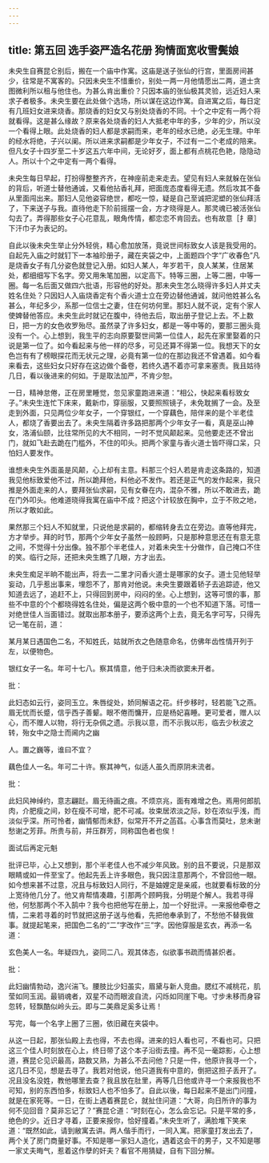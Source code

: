 ```yaml
---
---
---
```

title: 第五回 选手姿严造名花册 狗情面宽收雪鬓娘
---



未央生自赛昆仑别后，搬在一个庙中作寓。这庙是送子张仙的行宫，里面房间甚少，往常是不寓客的。只因未央生不惜重价，别处一两一月他情愿出二两，道士贪图微利所以租与他住也。为甚么肯出重价？只因本庙的张仙极其灵验，远近妇人来求子者极多。未央生要在此处做个选场，所以谋在这边作寓。自进寓之后，每日定有几班妇女进来烧香。那烧香的妇女又与别处烧香的不同。十个之中定有一两个将就看得。这是甚么缘故？原来各处烧香的妇人大抵老中年的多，少年的少，所以没一个看得上眼。此处烧香的妇人都是求嗣而来，老年的经水已绝，必无生理。中年的经水将绝，子兴以阑。所以进来求嗣都是少年女子，不过有一二个老成的陪来。但凡女子十四岁至二十岁这五六年中间，无论好歹，面上都有点桃花色艳，隐隐动人。所以十个之中定有一两个看得。

未央生每日早起，打扮得整整齐齐，在神座前走来走去。望见有妇人来就躲在张仙的背后，听道士替他通诚，又看他拈香礼拜，把面庞态度看得无遗。然后攻其不备从里面闯出来。那妇人见他姿容绝世，都吃一惊，疑是自己至诚把泥塑的张仙拜活了，下来送子与我。直待他走下阶前摇摆一会，方才晓得是人。那灵魂已被活张仙勾去了。弄得那些女子心花意乱，眼角传情，都恋恋不肯回去。也有故意［扌章］下汗巾子为表记的。

自此以後未央生举止分外轻佻，精心愈加放荡，竟说世间标致女人该是我受用的。自起先入庙之时就钉下一本袖珍册子，藏在夹袋之中，上面题四个字“广收春色”凡是烧香女子有几分姿色就登记入册。如妇人某人，年岁若干，良人某某，住居某处，都细细写下名字。旁又用朱笔加圈，以定高下。特等三圈，上等二圈，中等一圈。每一名后面又做四六批语，形容他的好处。那未央生怎么晓得许多妇人并丈夫姓名住处？只因妇人入庙烧香定有个香火道士立在旁边替他通诚，就问他姓甚么名甚么，年纪多少，系那一位信士之妻，住在何坊何里。那妇人就不说，定有个家人使婢替他答应。未央生此时就记在腹中，待他去后，取出册子登记上去。不上数日，把一方的女色收罗殆尽。虽然录了许多妇女，都是一等中等的，要那三圈头竟没有一个。心上想到，我生平的志向原要娶世间第一位佳人，起先在家里娶着的只说是第一位了。如今看起来与他一样的尽多，可见还算不得第一位。我想天下的女色岂有有了榜眼探花而无状元之理，必竟有第一位的在那边我还不曾遇着。如今看来看去，这些妇女只好存在这边做个备卷，若终久遇不着亦可拿来塞责。我且姑待几日，看以後进来的何如。于是取法加严，不肯少恕。

一日，精神怠倦，正在房里睡觉，忽见家童跑进来道：“相公，快起来看标致女子。”未央生连忙下床来，戴新巾，穿丽服，又要照照镜子，未免耽搁了一会。及至走到外面，只见两位少年女子，一个穿银红，一个穿藕色，陪伴来的是个半老佳人，都烧了香要出去了。未央生隔着许多路把那两个少年女子一看，真是巫山神女，洛浦仙颐，比往常所见的大不相同，一时不觉风颠起来。见他要走还不曾出门，就如飞赴去跪在门槛外，不住的叩头。把两个家童与香火道士皆吓得口呆，只怕妇人要发作。

谁想未央生外面虽是风颠，心上却有主意。料那三个妇人若是肯走这条路的，知道我见他标致爱他不过，所以跪拜他，料他必不发作。若还是正气的发作起来，我只推是外面走来的人，要拜张仙求嗣，见有女眷在内，混杂不雅，所以不敢进去，跪在门外叩头。他难道晓得我寓在庙中不成？把这个计较放在胸中，立于不败之地，所以才敢如此。

果然那三个妇人不知就里，只说他是求嗣的，都缩转身去立在旁边。直等他拜完，方才举步。拜的时节，那两个少年女子虽然一般顾眄，只是那种意思还在有意无意之间，不觉得十分出像。独不那个半老佳人，对着未央生十分做作，自己掩口不住的笑。临行之际，还把未央生瞧了几眼，方才出去。

未央生痴足半晌不能出声，将去一二里才问香火道士是哪家的女子。道士见他轻举妄动，几乎惹出事来，埋怨不了，那肯对他说。未央生要跟着轿子去追踪迹，他又知道去远了，追赶不上，只得回到房中，闷闷的坐。心上想到，这等可恨的事，那些不中意的个个都晓得姓名住处，偏是这两个极中意的一个也不知道下落。可惜一对绝世佳人当面错过。就取出那本册子，要添这两个上去，竟无名字可写，只得先记一笔在前，道：

某月某日遇国色二名，不知姓氏，姑就所衣之色随意命名，仿佛年齿性情开列于左，以便物色。

银红女子一名。年可十七八。察其情意，他于归未决而欲窦未开者。

批：

此妇态如云行，姿同玉立。朱唇绽处，娇同解语之花。纤步移时，轻若能飞之燕。眉无忧而长蹙，信乎西子善颦。眼不倦而慵开，应是杨妃喜睡。更可爱者，赠人以心，而不赠人以物，将行无杂佩之遗。示我以意，而不示我以形，临去少秋波之转，殆女中之隐士而阃内之幽

人。置之巍等，谁曰不宜？

藕色佳人一名。年可二十许。察其神气，似适人虽久而原阴未流者。

批：

此妇风神绰约，意志翩跹。眉无待画之痕。不烦京兆，面有难增之色。焉用何郎肌肉，介肥瘦之间，妙在瘦不可增，肥不可减。妆束居浓淡之际，妙在浓似乎浅，而淡似乎深。所可怜者，幽情郁而未舒，似常开不开之菡萏。心事含而莫吐，怠未谢愁谢之芳菲。所贵与前，并压群芳，同称国色者也俟！

面试后再定元魁

批评已毕，心上又想到，那个半老佳人也不减少年风致。别的且不要说，只是那双眼睛或如一件至宝了。他起先丢上许多眼色，我只因注意那两个，不曾回他一眼。如今想来甚不过意，况且与标致妇人同行，不是妯娌定是亲戚，也就要看标致的分上宽待他几分了。他又肯帮情凑趣，引那两个顾眄我，分明是个解人。我若寻得他，何愁那两个不入鹄中？我今也把他写在册上，加一个好批评。一来报他牵卷之情，二来若寻着的时节就把这册子送与他看，先把他奉承到了，不愁他不替我做事。就提起笔来，把国色二名的“二”字改作“三”字。因他穿服是玄衣，再添一名道：

玄色美人一名。年疑四九，姿同二八。观其体态，似欲事书疏而情甚炽者。

批：

此妇幽情勃动，逸兴湍飞。腰肢比少妇虽实，眉黛与新人竞曲。腮红不减桃花，肌莹如同玉润。最销魂者，双星不动而眼波自流，闪烁如同崖下电。寸步未移而身容忽转，轻飘酷似岭头云。即与二美鼎足奚多让焉！

写完，每一个名字上圈了三圈，依旧藏在夹袋中。

从这一日起，那张仙殿上去也得，不去也得。进来的妇人看也可，不看也可。只把这三个佳人时刻放在心上，终日带了这个本子沿街去撞。再不见一毫踪影，心上想道，赛昆仑见识最高，路数又熟，为甚么不去问他？只是一件，他原许我寻一个，这几日不见，想是去寻了。我若对他说，他只道我有中意的，倒把这担子丢开了。况且没名没姓，教他哪里去查？我且放在肚里，再等几日他或许寻一个来报我也不可知，别的东西怕多，标致妇人也不怕多了。自此以後，每日起来不是出门问撞，就是在家死等。一日，在街上遇着赛昆仑，就扯住问道：“大哥，向日所许的事为何不见回音？莫非忘记了？”赛昆仑道：“时刻在心，怎么会忘记。只是平常的多，绝色的少。近日才寻着，正要来报你，恰好撞着。”未央生听了，满脸堆下笑来道：“既然如此，请到敝寓去讲。两人偕手而行，一同入寓。把家童打发出去了，两个关了房门商量好事。不知是哪一家妇人造化，遇着这会干的男子，又不知是哪一家丈夫晦气，惹着这作孽的奸夫？看官不用猜疑，自有下回分解。